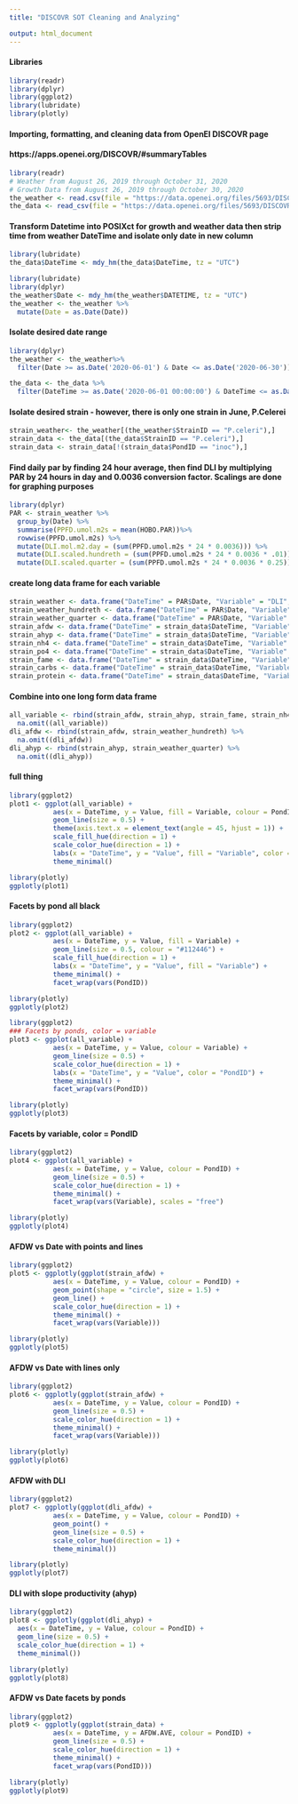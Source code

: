```yaml
---
title: "DISCOVR SOT Cleaning and Analyzing"

output: html_document
---
```

#### Libraries
```r
library(readr)
library(dplyr)
library(ggplot2)
library(lubridate)
library(plotly)
```

#### Importing, formatting, and cleaning data from OpenEI DISCOVR page 
#### https://apps.openei.org/DISCOVR/#summaryTables

```r
library(readr)
# Weather from August 26, 2019 through October 31, 2020
# Growth Data from August 26, 2019 through October 30, 2020
the_weather <- read.csv(file = "https://data.openei.org/files/5693/DISCOVR_SOT_weather_2020.csv")
the_data <- read_csv(file = "https://data.openei.org/files/5693/DISCOVR_SOT_cultivation-composition_2020.csv")
```

#### Transform Datetime into POSIXct for growth and weather data then strip time from weather DateTime and isolate only date in new column
```r
library(lubridate)
the_data$DateTime <- mdy_hm(the_data$DateTime, tz = "UTC")

library(lubridate)
library(dplyr)
the_weather$Date <- mdy_hm(the_weather$DATETIME, tz = "UTC")
the_weather <- the_weather %>%
  mutate(Date = as.Date(Date))
```

#### Isolate desired date range
```r
library(dplyr)
the_weather <- the_weather%>% 
  filter(Date >= as.Date('2020-06-01') & Date <= as.Date('2020-06-30'))

the_data <- the_data %>% 
  filter(DateTime >= as.Date('2020-06-01 00:00:00') & DateTime <= as.Date('2020-06-30 23:55:00'))
```

#### Isolate desired strain - however, there is only one strain in June, P.Celerei
```r
strain_weather<- the_weather[(the_weather$StrainID == "P.celeri"),]
strain_data <- the_data[(the_data$StrainID == "P.celeri"),]
strain_data <- strain_data[!(strain_data$PondID == "inoc"),]
```
#### Find daily par by finding 24 hour average, then find DLI by multiplying PAR by 24 hours in day and 0.0036 conversion factor. Scalings are done for graphing purposes
```r
library(dplyr)
PAR <- strain_weather %>%
  group_by(Date) %>%
  summarise(PPFD.umol.m2s = mean(HOBO.PAR))%>%
  rowwise(PPFD.umol.m2s) %>%
  mutate(DLI.mol.m2.day = (sum(PPFD.umol.m2s * 24 * 0.0036))) %>%
  mutate(DLI.scaled.hundreth = (sum(PPFD.umol.m2s * 24 * 0.0036 * .01))) %>%
  mutate(DLI.scaled.quarter = (sum(PPFD.umol.m2s * 24 * 0.0036 * 0.25)))
```

#### create long data frame for each variable
```r
strain_weather <- data.frame("DateTime" = PAR$Date, "Variable" = "DLI", "Value" = PAR$DLI.mol.m2.day, "PondID" = "DLI for all Ponds")
strain_weather_hundreth <- data.frame("DateTime" = PAR$Date, "Variable" = "DLI", "Value" = PAR$DLI.scaled.hundreth, "PondID" = "DLI for all Ponds") 
strain_weather_quarter <- data.frame("DateTime" = PAR$Date, "Variable" = "DLI", "Value" = PAR$DLI.scaled.quarter, "PondID" = "DLI for all Ponds")
strain_afdw <- data.frame("DateTime" = strain_data$DateTime, "Variable" = "AFDW.AVE", "Value" = strain_data$AFDW.AVE, "PondID" = strain_data$PondID)
strain_ahyp <- data.frame("DateTime" = strain_data$DateTime, "Variable" = "AHYP", "Value" = strain_data$AHYP.all.ponds, "PondID" = strain_data$PondID)
strain_nh4 <- data.frame("DateTime" = strain_data$DateTime, "Variable" = "NH4.AVE", "Value" = strain_data$NH4.AVE, "PondID" = strain_data$PondID)
strain_po4 <- data.frame("DateTime" = strain_data$DateTime, "Variable" = "PO4.AVE", "Value" = strain_data$PO4.AVE, "PondID" = strain_data$PondID)
strain_fame <- data.frame("DateTime" = strain_data$DateTime, "Variable" = "FAME", "Value" = strain_data$FAME, "PondID" = strain_data$PondID)
strain_carbs <- data.frame("DateTime" = strain_data$DateTime, "Variable" = "Carbohydrates", "Value" = strain_data$Carbohydrates, "PondID" = strain_data$PondID)
strain_protein <- data.frame("DateTime" = strain_data$DateTime, "Variable" = "Protein", "Value" = strain_data$Protein, "PondID" = strain_data$PondID)
```

#### Combine into one long form data frame
```r
all_variable <- rbind(strain_afdw, strain_ahyp, strain_fame, strain_nh4, strain_po4, strain_protein, strain_carbs, strain_weather) %>%
  na.omit((all_variable))
dli_afdw <- rbind(strain_afdw, strain_weather_hundreth) %>%
  na.omit((dli_afdw))
dli_ahyp <- rbind(strain_ahyp, strain_weather_quarter) %>%
  na.omit((dli_ahyp))
```


#### full thing

```r
library(ggplot2)
plot1 <- ggplot(all_variable) +
           aes(x = DateTime, y = Value, fill = Variable, colour = PondID) +
           geom_line(size = 0.5) +
           theme(axis.text.x = element_text(angle = 45, hjust = 1)) +
           scale_fill_hue(direction = 1) +
           scale_color_hue(direction = 1) +
           labs(x = "DateTime", y = "Value", fill = "Variable", color = "PondID") +
           theme_minimal()
```

```r
library(plotly)
ggplotly(plot1)

```


#### Facets by pond all black
```r
library(ggplot2)
plot2 <- ggplot(all_variable) +
           aes(x = DateTime, y = Value, fill = Variable) +
           geom_line(size = 0.5, colour = "#112446") +
           scale_fill_hue(direction = 1) +
           labs(x = "DateTime", y = "Value", fill = "Variable") +
           theme_minimal() +
           facet_wrap(vars(PondID))
```

```r
library(plotly)
ggplotly(plot2)

```


```r
library(ggplot2)
### Facets by ponds, color = variable
plot3 <- ggplot(all_variable) +
           aes(x = DateTime, y = Value, colour = Variable) +
           geom_line(size = 0.5) +
           scale_color_hue(direction = 1) +
           labs(x = "DateTime", y = "Value", color = "PondID") +
           theme_minimal() +
           facet_wrap(vars(PondID))
```

```r
library(plotly)
ggplotly(plot3)

```


#### Facets by variable, color = PondID
```r
library(ggplot2)
plot4 <- ggplot(all_variable) +
           aes(x = DateTime, y = Value, colour = PondID) +
           geom_line(size = 0.5) +
           scale_color_hue(direction = 1) +
           theme_minimal() +
           facet_wrap(vars(Variable), scales = "free")
```

```r
library(plotly)
ggplotly(plot4)

```


#### AFDW vs Date with points and lines
```r
library(ggplot2)
plot5 <- ggplotly(ggplot(strain_afdw) +
           aes(x = DateTime, y = Value, colour = PondID) +
           geom_point(shape = "circle", size = 1.5) +
           geom_line() +
           scale_color_hue(direction = 1) +
           theme_minimal() +
           facet_wrap(vars(Variable)))
```

```r
library(plotly)
ggplotly(plot5)

```


#### AFDW vs Date with lines only
```r
library(ggplot2)
plot6 <- ggplotly(ggplot(strain_afdw) +
           aes(x = DateTime, y = Value, colour = PondID) +
           geom_line(size = 0.5) +
           scale_color_hue(direction = 1) +
           theme_minimal() +
           facet_wrap(vars(Variable)))
```

```r
library(plotly)
ggplotly(plot6)

```


#### AFDW with DLI
```r
library(ggplot2)
plot7 <- ggplotly(ggplot(dli_afdw) +
           aes(x = DateTime, y = Value, colour = PondID) +
           geom_point() +
           geom_line(size = 0.5) +
           scale_color_hue(direction = 1) +
           theme_minimal())
```

```r
library(plotly)
ggplotly(plot7)

```


#### DLI with slope productivity (ahyp)
```r
library(ggplot2)
plot8 <- ggplotly(ggplot(dli_ahyp) +
  aes(x = DateTime, y = Value, colour = PondID) +
  geom_line(size = 0.5) +
  scale_color_hue(direction = 1) +
  theme_minimal())
```

```r
library(plotly)
ggplotly(plot8)

```


#### AFDW vs Date facets by ponds
```r
library(ggplot2)
plot9 <- ggplotly(ggplot(strain_data) +
           aes(x = DateTime, y = AFDW.AVE, colour = PondID) +
           geom_line(size = 0.5) +
           scale_color_hue(direction = 1) +
           theme_minimal() +
           facet_wrap(vars(PondID)))
```
           
```r
library(plotly)
ggplotly(plot9)

```
